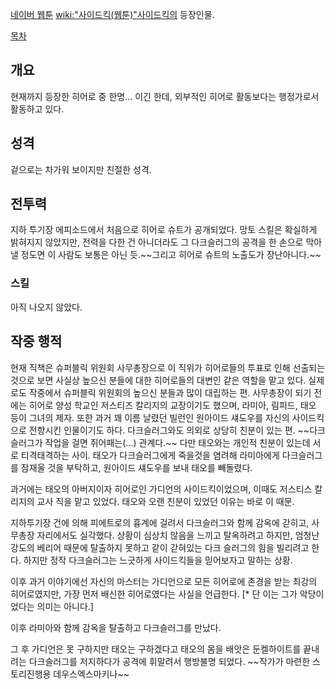 [[네이버 웹툰]] [[wiki:"사이드킥(웹툰)"사이드킥]]의 등장인물.

[[목차]]

== 개요 ==
현재까지 등장한 히어로 중 한명... 이긴 한데, 외부적인 히어로 활동보다는 행정가로서 활동하고 있다. 

== 성격 ==
겉으로는 차가워 보이지만 친절한 성격.

== 전투력 ==
지하 투기장 에피소드에서 처음으로 히어로 슈트가 공개되었다. 망토 스킬은 확실하게 밝혀지지 않았지만, 전력을 다한 건 아니더라도 그 다크슬러그의 공격을 한 손으로 막아낼 정도면 이 사람도 보통은 아닌 듯.~~그리고 히어로 슈트의 노출도가 장난아니다.~~

=== 스킬 ===
아직 나오지 않았다.

== 작중 행적 ==
현재 직책은 슈퍼블릭 위원회 사무총장으로 이 직위가 히어로들의 투표로 인해 선출되는 것으로 보면 사실상 높으신 분들에 대한 히어로들의 대변인 같은 역할을 맡고 있다. 실제로도 작중에서 슈퍼블릭 위원회의 높으신 분들과 많이 대립하는 편. 사무총장이 되기 전에는 히어로 양성 학교인 저스티즈 칼리지의 교장이기도 했으며, 라미아, 림피드, 태오 등이 그녀의 제자. 또한 과거 꽤 이름 날렸던 빌런인 원아이드 섀도우를 자신의 사이드킥으로 전향시킨 인물이기도 하다. 다크슬러그와도 의외로 상당히 친분이 있는 편. ~~다크슬러그가 작업을 걸면 쥐어패는(...) 관계다.~~ 다만 태오와는 개인적 친분이 있는데 서로 티격태격하는 사이. 태오가 다크슬러그에게 죽을것을 염려해 라미아에게 다크슬러그를 잠재울 것을 부탁하고, 원아이드 섀도우를 보내 태오를 빼돌렸다.

과거에는 태오의 아버지이자 히어로인 가디언의 사이드킥이었으며, 이때도 저스티스 칼리지의 교사 직을 맡고 있었다. 태오와 오랜 친분이 있었던 이유는 바로 이 때문.

지하투기장 건에 의해 피에트로의 흉계에 걸려서 다크슬러그와 함께 감옥에 갇히고, 사무총장 자리에서도 실각했다. 상황이 심상치 않음을 느끼고 탈옥하려고 하지만, 엄청난 강도의 베리어 때문에 탈출하지 못하고 같이 갇혀있는 다크 슬러그의 힘을 빌리려고 한다. 하지만 정작 다크슬러그는 느긋하게 사이드킥들을 믿어보자고 말하는 상황.

이후 과거 이야기에선 자신의 마스터는 가디언으로 모든 히어로에 존경을 받는 최강의 히어로였지만, 가장 먼저 배신한 히어로였다는 사실을 언급한다. [* 단 이는 그가 악당이었다는 의미는 아니다.]

이후 라미아와 함께 감옥을 탈출하고 다크슬러그를 만났다. 

그 후 가디언은 못 구하지만 태오는 구하겠다고 태오의 몸을 배앗은 둔켈하이트를 끝내려는 다크슬러그를 저지하다가 공격에 휘말려서 행방불명 되었다.
~~작가가 마련한 스토리진행용 데우스엑스마키나~~
